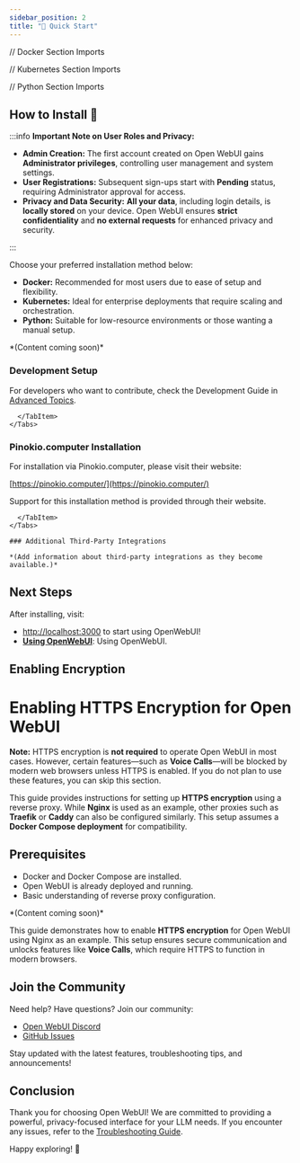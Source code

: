 ```yaml
---
sidebar_position: 2
title: "🚀 Quick Start"
---
```



// Docker Section Imports

// Kubernetes Section Imports

// Python Section Imports


<TopBanners />

## How to Install 🚀

:::info **Important Note on User Roles and Privacy:**

- **Admin Creation:** The first account created on Open WebUI gains **Administrator privileges**, controlling user management and system settings.
- **User Registrations:** Subsequent sign-ups start with **Pending** status, requiring Administrator approval for access.
- **Privacy and Data Security:** **All your data**, including login details, is **locally stored** on your device. Open WebUI ensures **strict confidentiality** and **no external requests** for enhanced privacy and security.

:::

Choose your preferred installation method below:

- **Docker:** Recommended for most users due to ease of setup and flexibility.
- **Kubernetes:** Ideal for enterprise deployments that require scaling and orchestration.
- **Python:** Suitable for low-resource environments or those wanting a manual setup.

<Tabs>
  <TabItem value="docker" label="Docker">
    <Tabs>
      <TabItem value="docker-compose" label="Docker Compose">
        <DockerCompose />
      </TabItem>
      <TabItem value="swarm" label="Docker Swarm">
        *(Content coming soon)*
      </TabItem>
      <TabItem value="podman" label="Podman">
        <Podman />
      </TabItem>
      <TabItem value="manual-docker" label="Manual Docker">
        <ManualDocker />
      </TabItem>
    </Tabs>
   <DataStorage />
   <Updating />
  </TabItem>

  <TabItem value="kubernetes" label="Kubernetes">
    <Tabs>
      <TabItem value="helm" label="Helm">
        <Helm />
      </TabItem>
      <TabItem value="kustomize" label="Kustomize">
        <Kustomize />
      </TabItem>
    </Tabs>
  </TabItem>

  <TabItem value="python" label="Python">
    <Tabs>
      <TabItem value="venv" label="Venv">
        <Venv />
      </TabItem>
      <TabItem value="conda" label="Conda">
        <Conda />
      </TabItem>
      <TabItem value="development" label="Development">

### Development Setup

For developers who want to contribute, check the Development Guide in [Advanced Topics](../advanced-topics).

      </TabItem>
    </Tabs>
  </TabItem>

  <TabItem value="third-party" label="Third Party">
    <Tabs>
      <TabItem value="pinokio-computer" label="Pinokio.computer">

### Pinokio.computer Installation

For installation via Pinokio.computer, please visit their website:

[https://pinokio.computer/](https://pinokio.computer/)

Support for this installation method is provided through their website.

      </TabItem>
    </Tabs>

    ### Additional Third-Party Integrations

    *(Add information about third-party integrations as they become available.)*

  </TabItem>
</Tabs>

## Next Steps

After installing, visit:

- [http://localhost:3000](http://localhost:3000) to start using OpenWebUI!
- **[Using OpenWebUI](./using-openwebui/index.mdx)**: Using OpenWebUI.

## Enabling Encryption

# Enabling HTTPS Encryption for Open WebUI

**Note:** HTTPS encryption is **not required** to operate Open WebUI in most cases. However, certain features—such as **Voice Calls**—will be blocked by modern web browsers unless HTTPS is enabled. If you do not plan to use these features, you can skip this section.

This guide provides instructions for setting up **HTTPS encryption** using a reverse proxy. While **Nginx** is used as an example, other proxies such as **Traefik** or **Caddy** can also be configured similarly. This setup assumes a **Docker Compose deployment** for compatibility.

## Prerequisites

- Docker and Docker Compose are installed.
- Open WebUI is already deployed and running.
- Basic understanding of reverse proxy configuration.

<Tabs>
  <TabItem value="encryption" label="Nginx">
    <HttpsNginx />
  </TabItem>
  <TabItem value="encryption" label="Cloudflare">
    *(Content coming soon)*
  </TabItem>
</Tabs>

This guide demonstrates how to enable **HTTPS encryption** for Open WebUI using Nginx as an example. This setup ensures secure communication and unlocks features like **Voice Calls**, which require HTTPS to function in modern browsers.

## Join the Community

Need help? Have questions? Join our community:

- [Open WebUI Discord](https://discord.gg/5rJgQTnV4s)
- [GitHub Issues](https://github.com/open-webui/open-webui/issues)

Stay updated with the latest features, troubleshooting tips, and announcements!

## Conclusion

Thank you for choosing Open WebUI! We are committed to providing a powerful, privacy-focused interface for your LLM needs. If you encounter any issues, refer to the [Troubleshooting Guide](../troubleshooting/index.mdx).

Happy exploring! 🎉
